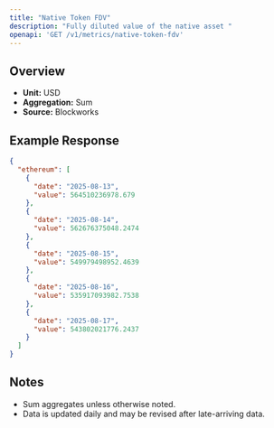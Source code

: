```yaml
---
title: "Native Token FDV"
description: "Fully diluted value of the native asset "
openapi: 'GET /v1/metrics/native-token-fdv'
---
```


## Overview

- **Unit:** USD
- **Aggregation:** Sum
- **Source:** Blockworks

## Example Response

```json
{
  "ethereum": [
    {
      "date": "2025-08-13",
      "value": 564510236978.679
    },
    {
      "date": "2025-08-14",
      "value": 562676375048.2474
    },
    {
      "date": "2025-08-15",
      "value": 549979498952.4639
    },
    {
      "date": "2025-08-16",
      "value": 535917093982.7538
    },
    {
      "date": "2025-08-17",
      "value": 543802021776.2437
    }
  ]
}
```

## Notes
- Sum aggregates unless otherwise noted.
- Data is updated daily and may be revised after late-arriving data.
